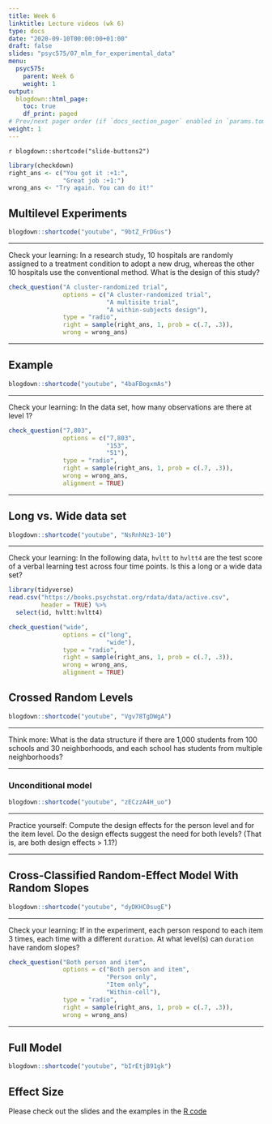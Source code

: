 ```yaml
---
title: Week 6
linktitle: Lecture videos (wk 6)
type: docs
date: "2020-09-10T00:00:00+01:00"
draft: false
slides: "psyc575/07_mlm_for_experimental_data"
menu:
  psyc575:
    parent: Week 6
    weight: 1
output:
  blogdown::html_page:
    toc: true
    df_print: paged
# Prev/next pager order (if `docs_section_pager` enabled in `params.toml`)
weight: 1
---
```


`r blogdown::shortcode("slide-buttons2")`

```r
library(checkdown)
right_ans <- c("You got it :+1:", 
               "Great job :+1:")
wrong_ans <- "Try again. You can do it!"
```

## Multilevel Experiments

```r
blogdown::shortcode("youtube", "9btZ_FrDGus")
```

***

Check your learning: In a research study, 10 hospitals are randomly assigned to a treatment condition to adopt a new drug, whereas the other 10 hospitals use the conventional method. What is the design of this study?

```r
check_question("A cluster-randomized trial", 
               options = c("A cluster-randomized trial", 
                           "A multisite trial", 
                           "A within-subjects design"), 
               type = "radio", 
               right = sample(right_ans, 1, prob = c(.7, .3)), 
               wrong = wrong_ans)
```

***

## Example

```r
blogdown::shortcode("youtube", "4baFBogxmAs")
```

***

Check your learning: In the data set, how many observations are there at level 1?

```r
check_question("7,803", 
               options = c("7,803", 
                           "153", 
                           "51"), 
               type = "radio", 
               right = sample(right_ans, 1, prob = c(.7, .3)), 
               wrong = wrong_ans, 
               alignment = TRUE)
```

***

## Long vs. Wide data set

```r
blogdown::shortcode("youtube", "NsRnhNz3-10")
```

***

Check your learning: In the following data, `hvltt` to `hvltt4` are the test score of a verbal learning test across four time points. Is this a long or a wide data set?

```r
library(tidyverse)
read.csv("https://books.psychstat.org/rdata/data/active.csv",
         header = TRUE) %>% 
  select(id, hvltt:hvltt4)
```


```r
check_question("wide", 
               options = c("long", 
                           "wide"), 
               type = "radio", 
               right = sample(right_ans, 1, prob = c(.7, .3)), 
               wrong = wrong_ans, 
               alignment = TRUE)
```

## Crossed Random Levels

```r
blogdown::shortcode("youtube", "Vgv78TgDWgA")
```

***

Think more: What is the data structure if there are 1,000 students from 100 schools and 30 neighborhoods, and each school has students from multiple neighborhoods?

***

### Unconditional model

```r
blogdown::shortcode("youtube", "zECzzA4H_uo")
```

***

Practice yourself: Compute the design effects for the person level and for the item level. Do the design effects suggest the need for both levels? (That is, are both design effects > 1.1?)

***

## Cross-Classified Random-Effect Model With Random Slopes

```r
blogdown::shortcode("youtube", "dyDKHC0sugE")
```

***

Check your learning: If in the experiment, each person respond to each item 3 times, each time with a different `duration`. At what level(s) can `duration` have random slopes?

```r
check_question("Both person and item", 
               options = c("Both person and item", 
                           "Person only", 
                           "Item only", 
                           "Within-cell"), 
               type = "radio", 
               right = sample(right_ans, 1, prob = c(.7, .3)), 
               wrong = wrong_ans)
```

***

## Full Model

```r
blogdown::shortcode("youtube", "bIrEtjB91gk")
```

## Effect Size

Please check out the slides and the examples in the [R code](../rcode7/#effect-size)

